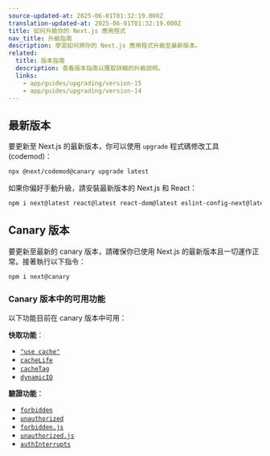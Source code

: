 ```yaml
---
source-updated-at: 2025-06-01T01:32:19.000Z
translation-updated-at: 2025-06-01T01:32:19.000Z
title: 如何升級你的 Next.js 應用程式
nav_title: 升級指南
description: 學習如何將你的 Next.js 應用程式升級至最新版本。
related:
  title: 版本指南
  description: 查看版本指南以獲取詳細的升級說明。
  links:
    - app/guides/upgrading/version-15
    - app/guides/upgrading/version-14
---
```


## 最新版本

要更新至 Next.js 的最新版本，你可以使用 `upgrade` 程式碼修改工具 (codemod)：

```bash filename="終端機"
npx @next/codemod@canary upgrade latest
```

如果你偏好手動升級，請安裝最新版本的 Next.js 和 React：

```bash filename="終端機"
npm i next@latest react@latest react-dom@latest eslint-config-next@latest
```

## Canary 版本

要更新至最新的 canary 版本，請確保你已使用 Next.js 的最新版本且一切運作正常。接著執行以下指令：

```bash filename="終端機"
npm i next@canary
```

### Canary 版本中的可用功能

以下功能目前在 canary 版本中可用：

**快取功能**：

- [`"use cache"`](/docs/app/api-reference/directives/use-cache)
- [`cacheLife`](/docs/app/api-reference/functions/cacheLife)
- [`cacheTag`](/docs/app/api-reference/functions/cacheTag)
- [`dynamicIO`](/docs/app/api-reference/config/next-config-js/dynamicIO)

**驗證功能**：

- [`forbidden`](/docs/app/api-reference/functions/forbidden)
- [`unauthorized`](/docs/app/api-reference/functions/unauthorized)
- [`forbidden.js`](/docs/app/api-reference/file-conventions/forbidden)
- [`unauthorized.js`](/docs/app/api-reference/file-conventions/unauthorized)
- [`authInterrupts`](/docs/app/api-reference/config/next-config-js/authInterrupts)